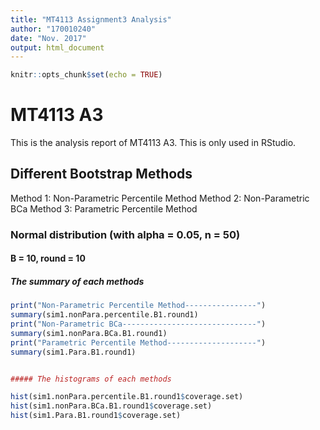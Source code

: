 ```yaml
---
title: "MT4113 Assignment3 Analysis"
author: "170010240"
date: "Nov. 2017"
output: html_document
---
```

```r
knitr::opts_chunk$set(echo = TRUE)
```
# MT4113 A3

This is the analysis report of MT4113 A3. 
This is only used in RStudio.

## Different Bootstrap Methods

Method 1: Non-Parametric Percentile Method
Method 2: Non-Parametric BCa
Method 3: Parametric Percentile Method

### Normal distribution (with alpha = 0.05, n = 50)

#### B = 10, round = 10
##### The summary of each methods
```r
print("Non-Parametric Percentile Method----------------")
summary(sim1.nonPara.percentile.B1.round1)
print("Non-Parametric BCa------------------------------")
summary(sim1.nonPara.BCa.B1.round1)
print("Parametric Percentile Method--------------------")
summary(sim1.Para.B1.round1)


##### The histograms of each methods

hist(sim1.nonPara.percentile.B1.round1$coverage.set)
hist(sim1.nonPara.BCa.B1.round1$coverage.set)
hist(sim1.Para.B1.round1$coverage.set)
```
